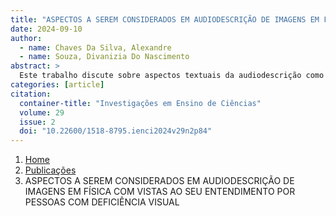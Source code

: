 ```yaml
---
title: "ASPECTOS A SEREM CONSIDERADOS EM AUDIODESCRIÇÃO DE IMAGENS EM FÍSICA COM VISTAS AO SEU ENTENDIMENTO POR PESSOAS COM DEFICIÊNCIA VISUAL"
date: 2024-09-10
author:
  - name: Chaves Da Silva, Alexandre
  - name: Souza, Divanizia Do Nascimento
abstract: > 
  Este trabalho discute sobre aspectos textuais da audiodescrição como uma ferramenta do letramento visual para promoção da acessibilidade de pessoas com deficiência visual (PcDV) no ensino e avaliação de Física. Essa ferramenta pode assegurar às PcDV o direito a informações contidas em imagens de livros didáticos, avaliações escritas e desenhadas na lousa, antes dispostas apenas visualmente. Na discussão, são elencados aspectos inerentes às informações essenciais para a resolução de um item do ENEM relativo à Física. A imagem apresentada no item foi audiodescrita por cinco professores de Física, atuantes em um ou mais níveis de ensino. Nas descrições foi identificado excesso de informações e de pessoalidade, sendo esses fatores apontados como negativos em uma descrição. Os padrões adotados para a avaliação dos aspectos considerados são os descritos na plataforma MECDAISY e em outros trabalhos. A partir do que foi identificado nas transcrições, um conjunto de aspectos textuais foi compilado em um questionário, com a finalidade de facilitar o trabalho do professor ao avaliar itens de Física e outras Ciências da Natureza, de modo a produzir audiodescrições e/ou descrições literais no ensino de Física que contribuam para a interpretação de imagens em contextos variados por parte das PcDV e videntes.
categories: [article]
citation: 
  container-title: "Investigações em Ensino de Ciências"
  volume: 29
  issue: 2
  doi: "10.22600/1518-8795.ienci2024v29n2p84"
---
```


```{=html}
<nav aria-label="breadcrumb">
  <ol class="breadcrumb">
    <li class="breadcrumb-item"><a href="../../index.html">Home</a></li>
    <li class="breadcrumb-item"><a href="../index.html">Publicações</a></li>
    <li class="breadcrumb-item active" aria-current="page">ASPECTOS A SEREM CONSIDERADOS EM AUDIODESCRIÇÃO DE IMAGENS EM FÍSICA COM VISTAS AO SEU ENTENDIMENTO POR PESSOAS COM DEFICIÊNCIA VISUAL</li>
  </ol>
</nav>
```
